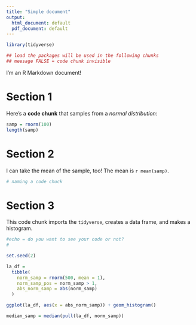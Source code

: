 ```yaml
---
title: "Simple document"
output:
  html_document: default
  pdf_document: default
---
```


```r
library(tidyverse)

## load the packages will be used in the following chunks
## meesage FALSE = code chunk invisible
```


I'm an R Markdown document! 

# Section 1

Here's a **code chunk** that samples from 
a _normal distribution_:

```r
samp = rnorm(100)
length(samp)
```

# Section 2

I can take the mean of the sample, too!
The mean is `r mean(samp)`.

```r
# naming a code chuck
```

# Section 3
This code chunk imports the `tidyverse`, creates a data frame, and makes a histogram. 

```r
#echo = do you want to see your code or not? 
#
```

```r
set.seed(2)

la_df =
  tibble(
    norm_samp = rnorm(500, mean = 1), 
    norm_samp_pos = norm_samp > 1, 
    abs_norm_samp = abs(norm_samp)
  )

ggplot(la_df, aes(x = abs_norm_samp)) + geom_histogram()

median_samp = median(pull(la_df, norm_samp))

```

